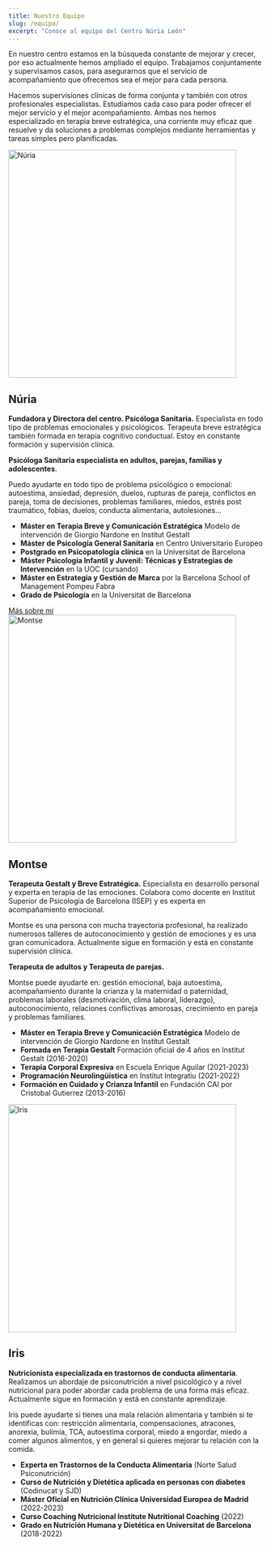 ---
title: Nuestro Equipo
slug: /equipo/
excerpt: "Conoce al equipo del Centro Núria León"
---


En nuestro centro estamos en la búsqueda constante de mejorar y crecer, por eso actualmente hemos ampliado el equipo. Trabajamos conjuntamente y supervisamos casos, para asegurarnos que el servicio de acompañamiento que ofrecemos sea el mejor para cada persona.

Hacemos supervisiones clínicas de forma conjunta y también con otros profesionales especialistas. Estudiamos cada caso para poder ofrecer el mejor servicio y el mejor acompañamiento. Ambas nos hemos especializado en terapia breve estratégica, una corriente muy eficaz que resuelve y da soluciones a problemas complejos mediante herramientas y tareas simples pero planificadas.

<div class="member">
<Image alt="Núria" src={import('nuria.jpg')} height="450" />
<h2 class="member__name" id="nuria">Núria</h2>
<div class="member__content">

**Fundadora y Directora del centro. Psicóloga Sanitaria.** Especialista en todo tipo de problemas emocionales y psicológicos. Terapeuta breve estratégica también formada en terapia cognitivo conductual. Estoy en constante formación y supervisión clínica.

**Psicóloga Sanitaria especialista en adultos, parejas, familias y adolescentes**.

Puedo ayudarte en todo tipo de problema psicológico o emocional: autoestima, ansiedad, depresión, duelos, rupturas de pareja, conflictos en pareja, toma de decisiones, problemas familiares, miedos, estrés post traumático, fobias, duelos, conducta alimentaria, autolesiones...

- **Máster en Terapia Breve y Comunicación Estratégica** Modelo de intervención de Giorgio Nardone en Institut Gestalt
- **Máster de Psicología General Sanitaria** en Centro Universitario Europeo
- **Postgrado en Psicopatología clínica** en la Universitat de Barcelona
- **Máster Psicología Infantil y Juvenil: Técnicas y Estrategias de Intervención** en la UOC (cursando)
- **Máster en Estrategia y Gestión de Marca** por la Barcelona School of Management Pompeu Fabra
- **Grado de Psicología** en la Universitat de Barcelona

<a href="{{site.baseurl}}/sobre-mi" class="member__navigation navigation">
Más sobre mí
</a>
</div>
</div>

<div class="member">
<Image alt="Montse" src={import('montse.jpg')} height="450" />
<h2 class="member__name" id="montse">Montse</h2>
<div class="member__content">

**Terapeuta Gestalt y Breve Estratégica.** Especialista en desarrollo personal y experta en terapia de las emociones. Colabora como docente en Institut Superior de Psicología de Barcelona (ISEP) y es experta en acompañamiento emocional.

Montse es una persona con mucha trayectoria profesional, ha realizado numerosos talleres de autoconocimiento y gestión de emociones y es una gran comunicadora. Actualmente sigue en formación y está en constante supervisión clínica.

**Terapeuta de adultos y Terapeuta de parejas.**

Montse puede ayudarte en: gestión emocional, baja autoestima, acompañamiento durante la crianza y la maternidad o paternidad, problemas laborales (desmotivación, clima laboral, liderazgo), autoconocimiento, relaciones conflictivas amorosas, crecimiento en pareja y problemas familiares.

- **Máster en Terapia Breve y Comunicación Estratégica** Modelo de intervención de Giorgio Nardone en Institut Gestalt
- **Formada en Terapia Gestalt** Formación oficial de 4 años en Institut Gestalt (2016-2020)
- **Terapia Corporal Expresiva** en Escuela Enrique Aguilar (2021-2023)
- **Programación Neurolingüística** en Institut Integratiu (2021-2022)
- **Formación en Cuidado y Crianza Infantil** en Fundación CAI por Cristobal Gutierrez (2013-2016)

</div>
</div>

<div class="member">
<Image alt="Iris" src={import('iris.png')} height="450" />
<h2 class="member__name" id="iris">Iris</h2>
<div class="member__content" markdown="1">

**Nutricionista especializada en trastornos de conducta alimentaria**. Realizamos un abordaje de psiconutrición a nivel psicológico y a nivel nutricional para poder abordar cada problema de una forma más eficaz. Actualmente sigue en formación y está en constante aprendizaje.

Iris puede ayudarte si tienes una mala relación alimentaria y también si te identificas con: restricción alimentaria, compensaciones, atracones, anorexia, bulímia, TCA, autoestima corporal, miedo a engordar, miedo a comer algunos alimentos, y en general si quieres mejorar tu relación con la comida.

- **Experta en Trastornos de la Conducta Alimentaria** (Norte Salud Psiconutrición)
- **Curso de Nutrición y Dietética aplicada en personas con diabetes** (Codinucat y SJD)
- **Máster Oficial en Nutrición Clínica Universidad Europea de Madrid** (2022-2023)
- **Curso Coaching Nutricional Institute Nutritional Coaching** (2022)
- **Grado en Nutrición Humana y Dietética en Universitat de Barcelona** (2018-2022)

</div>
</div>
